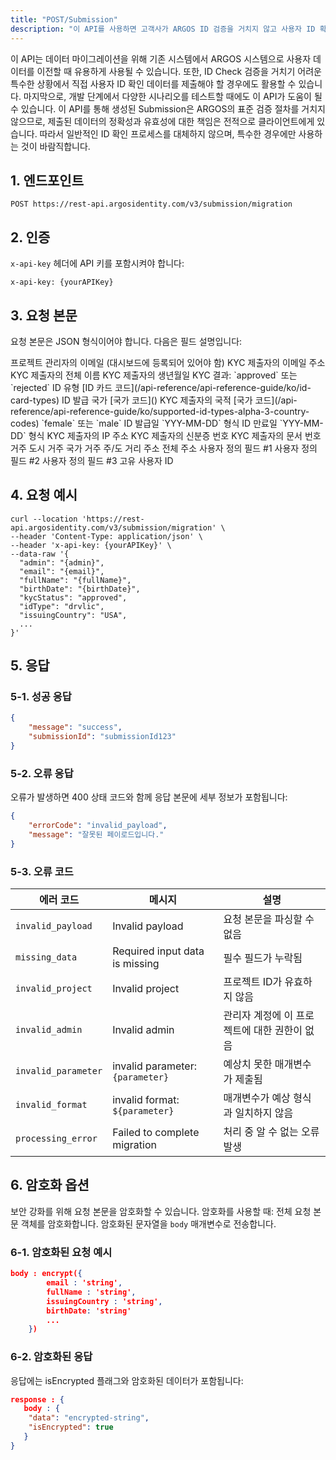 ```yaml
---
title: "POST/Submission"
description: "이 API를 사용하면 고객사가 ARGOS ID 검증을 거치지 않고 사용자 ID 확인 데이터를 강제로 삽입하여 제출 건을 생성할 수 있습니다. 문자열 데이터만 지원하며, 이미지 데이터는 별도의 `PUT Image API`를 사용하세요"
---
```


<Note>
  이 API는 데이터 마이그레이션을 위해 기존 시스템에서 ARGOS 시스템으로 사용자 데이터를 이전할 때 유용하게 사용될 수 있습니다. 또한, ID Check 검증을 거치기 어려운 특수한 상황에서 직접 사용자 ID 확인 데이터를 제출해야 할 경우에도 활용할 수 있습니다. 마지막으로, 개발 단계에서 다양한 시나리오를 테스트할 때에도 이 API가 도움이 될 수 있습니다.
</Note>

<Warning>
  이 API를 통해 생성된 Submission은 ARGOS의 표준 검증 절차를 거치지 않으므로, 제출된 데이터의 정확성과 유효성에 대한 책임은 전적으로 클라이언트에게 있습니다. 따라서 일반적인 ID 확인 프로세스를 대체하지 않으며, 특수한 경우에만 사용하는 것이 바람직합니다.
</Warning>

## 1. 엔드포인트

```text POST/Submission
POST https://rest-api.argosidentity.com/v3/submission/migration
```

## 2. 인증

`x-api-key` 헤더에 API 키를 포함시켜야 합니다:

```text x-api-key
x-api-key: {yourAPIKey}
```

## 3. 요청 본문

요청 본문은 JSON 형식이어야 합니다. 다음은 필드 설명입니다:

<ResponseField name="admin" type="string" required="true">
  프로젝트 관리자의 이메일 (대시보드에 등록되어 있어야 함)
</ResponseField>

<ResponseField name="email" type="string" required="true">
  KYC 제출자의 이메일 주소
</ResponseField>

<ResponseField name="fullName" type="string" required="true">
  KYC 제출자의 전체 이름
</ResponseField>

<ResponseField name="birthDate" type="string" required="true">
  KYC 제출자의 생년월일
</ResponseField>

<ResponseField name="kycStatus" type="string" required="true">
  KYC 결과: `approved` 또는 `rejected`
</ResponseField>

<ResponseField name="idType" type="string" required="true">
  ID 유형  [ID 카드 코드](/api-reference/api-reference-guide/ko/id-card-types)
</ResponseField>

<ResponseField name="issuingCountry" type="string" required="true">
  ID 발급 국가 [국가 코드]()
</ResponseField>

<ResponseField name="nationality" type="string">
  KYC 제출자의 국적 [국가 코드](/api-reference/api-reference-guide/ko/supported-id-types-alpha-3-country-codes)
</ResponseField>

<ResponseField name="gender" type="string">
  `female` 또는 `male`
</ResponseField>

<ResponseField name="issueDate" type="string">
  ID 발급일 `YYY-MM-DD` 형식
</ResponseField>

<ResponseField name="expireDate" type="string">
  ID 만료일 `YYY-MM-DD` 형식
</ResponseField>

<ResponseField name="ipAddress" type="string">
  KYC 제출자의 IP 주소
</ResponseField>

<ResponseField name="identityNumber" type="string">
  KYC 제출자의 신분증 번호
</ResponseField>

<ResponseField name="documentNumber" type="string">
  KYC 제출자의 문서 번호
</ResponseField>

<ResponseField name="address_city" type="string">
  거주 도시
</ResponseField>

<ResponseField name="address_country" type="string">
  거주 국가
</ResponseField>

<ResponseField name="address_state" type="string">
  거주 주/도
</ResponseField>

<ResponseField name="address_street" type="string">
  거리 주소
</ResponseField>

<ResponseField name="address_full" type="string">
  전체 주소
</ResponseField>

<ResponseField name="cf1" type="string">
  사용자 정의 필드 #1
</ResponseField>

<ResponseField name="cf2" type="string">
  사용자 정의 필드 #2
</ResponseField>

<ResponseField name="cf3" type="string">
  사용자 정의 필드 #3
</ResponseField>

<ResponseField name="userid" type="string">
  고유 사용자 ID
</ResponseField>

## 4. 요청 예시

```curl POST/Submission
curl --location 'https://rest-api.argosidentity.com/v3/submission/migration' \
--header 'Content-Type: application/json' \
--header 'x-api-key: {yourAPIKey}' \
--data-raw '{
  "admin": "{admin}",
  "email": "{email}",
  "fullName": "{fullName}",
  "birthDate": "{birthDate}",
  "kycStatus": "approved",
  "idType": "drvlic",
  "issuingCountry": "USA",
  ...
}'
```

## 5. 응답

### 5-1. 성공 응답

```json result.json
{
    "message": "success",
    "submissionId": "submissionId123"
}
```

### 5-2. 오류 응답

오류가 발생하면 400 상태 코드와 함께 응답 본문에 세부 정보가 포함됩니다:

```json error.json
{
    "errorCode": "invalid_payload",
    "message": "잘못된 페이로드입니다."
}
```

### 5-3. 오류 코드

| 에러 코드               | 메시지                              | 설명                        |
| ------------------- | -------------------------------- | ------------------------- |
| `invalid_payload`   | Invalid payload                  | 요청 본문을 파싱할 수 없음           |
| `missing_data`      | Required input data is missing   | 필수 필드가 누락됨                |
| `invalid_project`   | Invalid project                  | 프로젝트 ID가 유효하지 않음          |
| `invalid_admin`     | Invalid admin                    | 관리자 계정에 이 프로젝트에 대한 권한이 없음 |
| `invalid_parameter` | invalid parameter: `{parameter}` | 예상치 못한 매개변수가 제출됨          |
| `invalid_format`    | invalid format: `${parameter}`   | 매개변수가 예상 형식과 일치하지 않음      |
| `processing_error`  | Failed to complete migration     | 처리 중 알 수 없는 오류 발생         |

## 6. 암호화 옵션

보안 강화를 위해 요청 본문을 암호화할 수 있습니다. 암호화를 사용할 때:
전체 요청 본문 객체를 암호화합니다.
암호화된 문자열을 `body` 매개변수로 전송합니다.

### 6-1. 암호화된 요청 예시

```json result.json
body : encrypt({
		email : 'string',
		fullName : 'string',
		issuingCountry : 'string',
		birthDate: 'string'
		...
	})
```

### 6-2. 암호화된 응답

응답에는 isEncrypted 플래그와 암호화된 데이터가 포함됩니다:

```json result.json
response : {
   body : {
    "data": "encrypted-string",
    "isEncrypted": true
   }
}
```